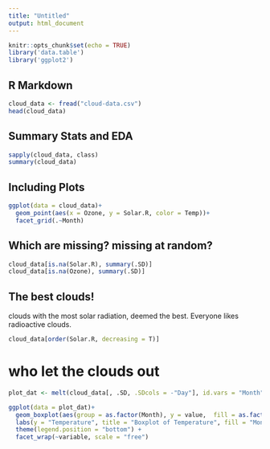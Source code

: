 ```yaml
---
title: "Untitled"
output: html_document
---
```


```r
knitr::opts_chunk$set(echo = TRUE)
library('data.table')
library('ggplot2')
```

## R Markdown

```r
cloud_data <- fread("cloud-data.csv")
head(cloud_data)
```
## Summary Stats and EDA

```r
sapply(cloud_data, class)
summary(cloud_data)
```

## Including Plots

```r
ggplot(data = cloud_data)+
  geom_point(aes(x = Ozone, y = Solar.R, color = Temp))+
  facet_grid(.~Month)
```

## Which are missing? missing at random?

```r
cloud_data[is.na(Solar.R), summary(.SD)]
cloud_data[is.na(Ozone), summary(.SD)]
```

## The best clouds!

clouds with the most solar radiation, deemed the best. Everyone likes radioactive clouds.
```R
cloud_data[order(Solar.R, decreasing = T)]
```

# who let the clouds out

```r
plot_dat <- melt(cloud_data[, .SD, .SDcols = -"Day"], id.vars = "Month")

ggplot(data = plot_dat)+
  geom_boxplot(aes(group = as.factor(Month), y = value,  fill = as.factor(Month)))+
  labs(y = "Temperature", title = "Boxplot of Temperature", fill = "Month")+
  theme(legend.position = "bottom") +
  facet_wrap(~variable, scale = "free")

```